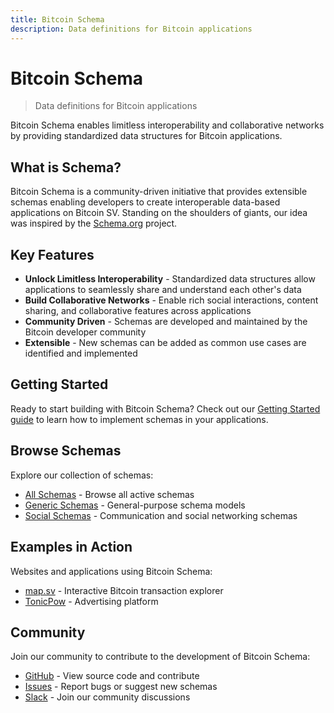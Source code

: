 ```yaml
---
title: Bitcoin Schema
description: Data definitions for Bitcoin applications
---
```


# Bitcoin Schema

> Data definitions for Bitcoin applications

Bitcoin Schema enables limitless interoperability and collaborative networks by providing standardized data structures for Bitcoin applications.

## What is Schema?

Bitcoin Schema is a community-driven initiative that provides extensible schemas enabling developers to create interoperable data-based applications on Bitcoin SV. Standing on the shoulders of giants, our idea was inspired by the [Schema.org](https://schema.org) project.

## Key Features

- **Unlock Limitless Interoperability** - Standardized data structures allow applications to seamlessly share and understand each other's data
- **Build Collaborative Networks** - Enable rich social interactions, content sharing, and collaborative features across applications
- **Community Driven** - Schemas are developed and maintained by the Bitcoin developer community
- **Extensible** - New schemas can be added as common use cases are identified and implemented

## Getting Started

Ready to start building with Bitcoin Schema? Check out our [Getting Started guide](/docs/getting-started) to learn how to implement schemas in your applications.

## Browse Schemas

Explore our collection of schemas:

- [All Schemas](/docs/schemas) - Browse all active schemas
- [Generic Schemas](/docs/generic-schema) - General-purpose schema models
- [Social Schemas](/docs/social-schema) - Communication and social networking schemas

## Examples in Action

Websites and applications using Bitcoin Schema:

- [map.sv](https://map.sv) - Interactive Bitcoin transaction explorer
- [TonicPow](https://tonicpow.com) - Advertising platform

## Community

Join our community to contribute to the development of Bitcoin Schema:

- [GitHub](https://github.com/bitcoinschema/schema) - View source code and contribute
- [Issues](https://github.com/bitcoinschema/schema/issues) - Report bugs or suggest new schemas
- [Slack](https://atlantistic.slack.com/app_redirect?channel=schema) - Join our community discussions